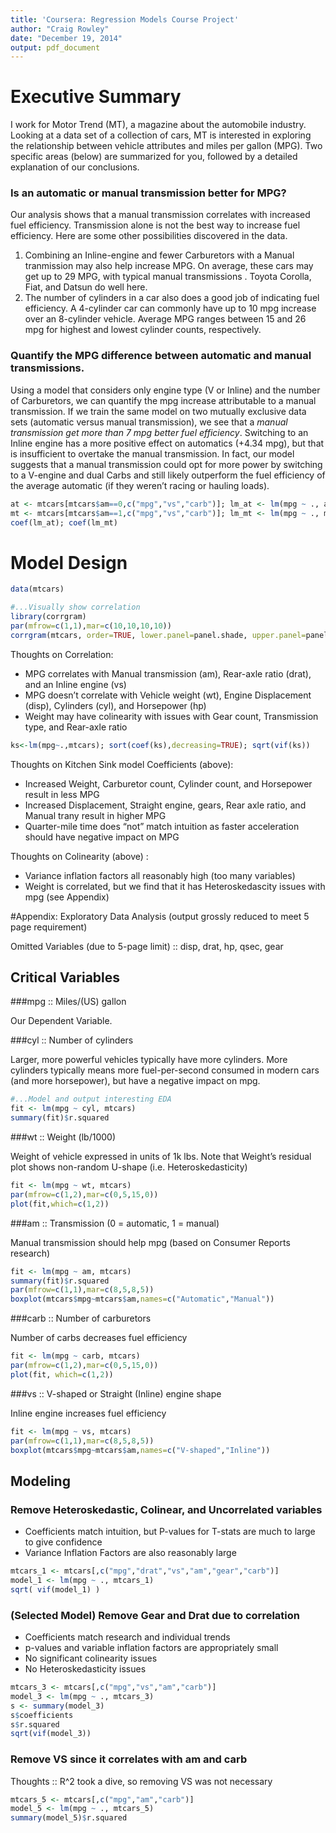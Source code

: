 ```yaml
---
title: 'Coursera: Regression Models Course Project'
author: "Craig Rowley"
date: "December 19, 2014"
output: pdf_document
---
```


# Executive Summary

I work for Motor Trend (MT), a magazine about the automobile industry. Looking at a data set of a collection of cars, MT is interested in exploring the relationship between vehicle attributes and miles per gallon (MPG).  Two specific areas (below) are summarized for you, followed by a detailed explanation of our conclusions.

### Is an automatic or manual transmission better for MPG?

Our analysis shows that a manual transmission correlates with increased fuel efficiency. Transmission alone is not the best way to increase fuel efficiency.  Here are some other possibilities discovered in the data.

1) Combining an Inline-engine and fewer Carburetors with a Manual tranmission may also help increase MPG.  On average, these cars may get up to 29 MPG, with typical manual transmissions .  Toyota Corolla, Fiat, and Datsun do well here.
2) The number of cylinders in a car also does a good job of indicating fuel efficiency.  A 4-cylinder car can commonly have up to 10 mpg increase over an 8-cylinder vehicle.  Average MPG ranges between 15 and 26 mpg for highest and lowest cylinder counts, respectively.  

### Quantify the MPG difference between automatic and manual transmissions.

Using a model that considers only engine type (V or Inline) and the number of Carburetors, we can quantify the mpg increase attributable to a manual transmission.  If we train the same model on two mutually exclusive data sets (automatic versus manual transmission), we see that a *manual transmission get more than 7 mpg better fuel efficiency*.  Switching to an Inline engine has a more positive effect on automatics (+4.34 mpg), but that is insufficient to overtake the manual transmission.  In fact, our model suggests that a manual transmission could opt for more power by switching to a V-engine and dual Carbs and still likely outperform the fuel efficiency of the average automatic (if they weren't racing or hauling loads).

```r
at <- mtcars[mtcars$am==0,c("mpg","vs","carb")]; lm_at <- lm(mpg ~ ., at)
mt <- mtcars[mtcars$am==1,c("mpg","vs","carb")]; lm_mt <- lm(mpg ~ ., mt)
coef(lm_at); coef(lm_mt)
```

\newpage

# Model Design

```r
data(mtcars)

#...Visually show correlation
library(corrgram)
par(mfrow=c(1,1),mar=c(10,10,10,10))
corrgram(mtcars, order=TRUE, lower.panel=panel.shade, upper.panel=panel.pts, text.panel=panel.txt, main="")
```

Thoughts on Correlation:

- MPG correlates with Manual transmission (am), Rear-axle ratio (drat), and an Inline engine (vs)
- MPG doesn't correlate with Vehicle weight (wt), Engine Displacement (disp), Cylinders (cyl), and Horsepower (hp)
- Weight may have colinearity with issues with Gear count, Transmission type, and Rear-axle ratio

```r
ks<-lm(mpg~.,mtcars); sort(coef(ks),decreasing=TRUE); sqrt(vif(ks))
```

Thoughts on Kitchen Sink model Coefficients (above):

- Increased Weight, Carburetor count, Cylinder count, and Horsepower result in less MPG
- Increased Displacement, Straight engine, gears, Rear axle ratio, and Manual trany result in higher MPG
- Quarter-mile time does "not" match intuition as faster acceleration should have negative impact on MPG

Thoughts on Colinearity  (above) :

- Variance inflation factors all reasonably high (too many variables)
- Weight is correlated, but we find that it has Heteroskedascity issues with mpg (see Appendix)

\newpage

#Appendix: Exploratory Data Analysis (output grossly reduced to meet 5 page requirement)

Omitted Variables (due to 5-page limit) :: disp, drat, hp, qsec, gear

## Critical Variables

###mpg ::	Miles/(US) gallon

Our Dependent Variable.

###cyl :: Number of cylinders

Larger, more powerful vehicles typically have more cylinders.  More cylinders typically means more fuel-per-second consumed in modern cars (and more horsepower), but have a negative impact on mpg.  

```r
#...Model and output interesting EDA
fit <- lm(mpg ~ cyl, mtcars)
summary(fit)$r.squared
```

###wt :: Weight (lb/1000)

Weight of vehicle expressed in units of 1k lbs.  Note that Weight's residual plot shows non-random U-shape (i.e. Heteroskedasticity)

```r
fit <- lm(mpg ~ wt, mtcars)
par(mfrow=c(1,2),mar=c(0,5,15,0))
plot(fit,which=c(1,2))
```

###am :: Transmission (0 = automatic, 1 = manual)

Manual transmission should help mpg (based on Consumer Reports research)

```r
fit <- lm(mpg ~ am, mtcars)
summary(fit)$r.squared
par(mfrow=c(1,1),mar=c(8,5,8,5))
boxplot(mtcars$mpg~mtcars$am,names=c("Automatic","Manual"))
```

###carb :: Number of carburetors

Number of carbs decreases fuel efficiency

```r
fit <- lm(mpg ~ carb, mtcars)
par(mfrow=c(1,2),mar=c(0,5,15,0))
plot(fit, which=c(1,2))
```

###vs :: V-shaped or Straight (Inline) engine shape

Inline engine increases fuel efficiency

```r
fit <- lm(mpg ~ vs, mtcars)
par(mfrow=c(1,1),mar=c(8,5,8,5))
boxplot(mtcars$mpg~mtcars$am,names=c("V-shaped","Inline"))
```

\newpage

## Modeling

### Remove Heteroskedastic, Colinear, and Uncorrelated variables

- Coefficients match intuition, but P-values for T-stats are much to large to give confidence
- Variance Inflation Factors are also reasonably large

```r
mtcars_1 <- mtcars[,c("mpg","drat","vs","am","gear","carb")]
model_1 <- lm(mpg ~ ., mtcars_1)
sqrt( vif(model_1) )
```


### (Selected Model) Remove Gear and Drat due to correlation

- Coefficients match research and individual trends
- p-values and variable inflation factors are appropriately small
- No significant colinearity issues
- No Heteroskedasticity issues

```r
mtcars_3 <- mtcars[,c("mpg","vs","am","carb")]
model_3 <- lm(mpg ~ ., mtcars_3)
s <- summary(model_3)
s$coefficients
s$r.squared
sqrt(vif(model_3))
```


### Remove VS since it correlates with am and carb

Thoughts :: R^2 took a dive, so removing VS was not necessary

```r
mtcars_5 <- mtcars[,c("mpg","am","carb")]
model_5 <- lm(mpg ~ ., mtcars_5)
summary(model_5)$r.squared
```







